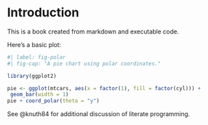 # Introduction

This is a book created from markdown\index{markdown} and executable code.

Here's a basic plot:
```r
#| label: fig-polar
#| fig-cap: "A pie chart using polar coordinates."

library(ggplot2)

pie <- ggplot(mtcars, aes(x = factor(1), fill = factor(cyl))) +
 geom_bar(width = 1)
pie + coord_polar(theta = "y")
```

See @knuth84 for additional discussion of literate programming\index{literate programming}.
